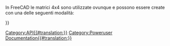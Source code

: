 <languages/>
{{VeryImportantMessage|(Ottobre 2019) Non modificare queste pagine. Le informazioni sono incomplete e obsolete. Per l'API più recente, consultare la [https://www.freecadweb.org/api documentazione API autogenerata] o generare la documentazione autonomamente. Vedere [[Source documentation/it|Documentazione del codice sorgente]].}}

In FreeCAD le matrici 4x4 sono utilizzate ovunque e possono essere create con una delle seguenti modalità:
{{Code|code=
m = FreeCAD.Matrix()          # m = the [http://en.wikipedia.org/wiki/Identity_matrix identity matrix]
m = FreeCAD.Base.Matrix()
print m.A21()               # print m[1][0]
}}


{{APIFunction|A| | |tutti gli elementi della matrice.}}
{{APIFunction|A11| | |un elemento della matrice.}}
{{APIFunction|A12| | |un elemento della matrice.}}
{{APIFunction|A13| | |un elemento della matrice.}}
{{APIFunction|A14| | |un elemento della matrice.}}
{{APIFunction|A21| | |un elemento della matrice.}}
{{APIFunction|A22| | |un elemento della matrice.}}
{{APIFunction|A23| | |un elemento della matrice.}}
{{APIFunction|A24| | |un elemento della matrice.}}
{{APIFunction|A31| | |un elemento della matrice.}}
{{APIFunction|A32| | |un elemento della matrice.}}
{{APIFunction|A33| | |un elemento della matrice.}}
{{APIFunction|A34| | |un elemento della matrice.}}
{{APIFunction|A41| | |un elemento della matrice.}}
{{APIFunction|A42| | |un elemento della matrice.}}
{{APIFunction|A43| | |un elemento della matrice.}}
{{APIFunction|A44| | |un elemento della matrice.}}
{{APIFunction|determinant| |Calcola il [http://en.wikipedia.org/wiki/Determinant determinante] della matrice|un numero.}}
{{APIFunction|inverse| |[http://en.wikipedia.org/wiki/Inverse_matrix Inverte] questa matrice, se è possibile|nulla.}}
{{APIFunction|invert| |Restituisce [http://en.wikipedia.org/wiki/Inverse_matrix la matrice inversa] di questa matrice, se possibile|una Matrice}}
{{APIFunction|move|Vector|Makes this matrix a [http://en.wikipedia.org/wiki/Translation_%28geometry%29 translation] matrix|nothing.}}
{{APIFunction|multiply|Matrix or Vector|Returns the [http://en.wikipedia.org/wiki/Cross_product cross product] of a matrix or vector with this matrix|a Matrix}}
{{APIFunction|rotateX|Float(radians)|Makes this matrix a [http://en.wikipedia.org/wiki/Rotation_%28mathematics%29 rotation] about X transform|nothing.}}
{{APIFunction|rotateY|Float(radians)|Makes this matrix a [http://en.wikipedia.org/wiki/Rotation_%28mathematics%29 rotation] about Y transform|nothing.}}
{{APIFunction|rotateZ|Float(radians)|Makes this matrix a [http://en.wikipedia.org/wiki/Rotation_%28mathematics%29 rotation] about Z transform|nothing.}}
{{APIFunction|scale|Vector|Makes this matrix a [http://en.wikipedia.org/wiki/Scaling_matrix scaling transform]|nothing.}}
{{APIFunction|transform|Vector, Matrix|Makes this matrix a [http://en.wikipedia.org/wiki/Transformation_matrix transformation matrix] based on Vector and Matrix|nothing. }}
{{APIFunction|unity| |Makes this matrix the [http://en.wikipedia.org/wiki/Identity_matrix identity matrix]|nothing.}}

{{Userdocnavi{{#translation:}}}}
[[Category:API{{#translation:}}]]
[[Category:Poweruser Documentation{{#translation:}}]]
{{clear}}